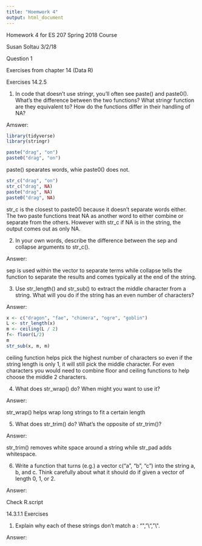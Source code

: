```yaml
---
title: "Hoemwork 4"
output: html_document
---
```

Homework 4 for ES 207 Spring 2018 Course

Susan Soltau
3/2/18

Question 1 

Exercises from chapter 14 (Data R)

Exercises 14.2.5

1) In code that doesn’t use stringr, you’ll often see paste() and paste0(). What’s the difference between the two functions? What stringr function are they equivalent to? How do the functions differ in their handling of NA?

Amswer:

```r
library(tidyverse)
library(stringr)
```

```r
paste("drag", "on")
paste0("drag", "on")
```

paste() spearates words, whie paste0() does not.  

```r
str_c("drag", "on")
str_c("drag", NA)
paste("drag", NA)
paste0("drag", NA)
```

str_c is the closest to paste0() because it doesn't separate words either.  The two paste functions treat NA as another word to either combine or separate from the others.  However with str_c if NA is in the string, the output comes out as only NA.  

2) In your own words, describe the difference between the sep and collapse arguments to str_c().

Answer:

sep is used within the vector to separate terms while collapse tells the function to separate the results and comes typically at the end of the string.  

3) Use str_length() and str_sub() to extract the middle character from a string. What will you do if the string has an even number of characters?

Answer:

```r
x <- c("dragon", "fae", "chimera", "ogre", "goblin")
L <- str_length(x)
m <- ceiling(L / 2)
f<- floor(L/2)
m
str_sub(x, m, m)

```

ceiling function helps pick the highest number of characters so even if the string length is only 1, it will still pick the middle character.   For even characters you would need to combine floor and ceiling functions to help choose the middle 2 characters. 

4) What does str_wrap() do? When might you want to use it?

Answer: 

str_wrap() helps wrap long strings to fit a certain length

5) What does str_trim() do? What’s the opposite of str_trim()?

Answer:

str_trim() removes white space around a string while str_pad adds whitespace.

6) Write a function that turns (e.g.) a vector c("a", "b", "c") into the string a, b, and c. Think carefully about what it should do if given a vector of length 0, 1, or 2.

Answer:

Check R.script 

14.3.1.1 Exercises

1) Explain why each of these strings don’t match a \: "\", "\\", "\\\".

Answer:












